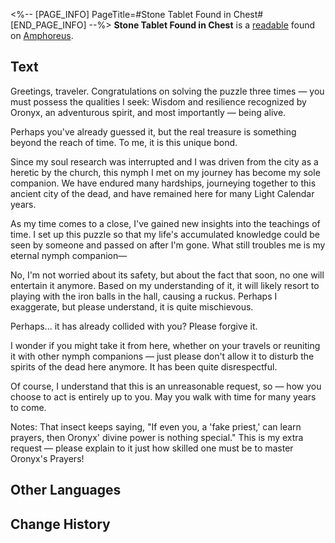 <%-- [PAGE_INFO]
PageTitle=#Stone Tablet Found in Chest#
[END_PAGE_INFO] --%>
{{Readable Infobox
|id           = 525
|partIds      = 190852
|title        = 
|image        = Item Stone Tablet Found in Chest.png
|world        = Amphoreus
|parts        = 1
|author       = <!--to be added-->
|description  = A diary tablet found in a chest, penned by an Oronyx priest, written with heartfelt sincerity.
|part1        = Stone Tablet Found in Chest
|source1      = {{cx|Source missing}}
|characters   = 
|factions     = 
}}
'''Stone Tablet Found in Chest''' is a [[readable]] found on [[Amphoreus]].
<!--
==Location==
{{Map Embed|<map name>|<marker id>}}
-->
==Text==
Greetings, traveler. Congratulations on solving the puzzle three times &mdash; you must possess the qualities I seek: Wisdom and resilience recognized by Oronyx, an adventurous spirit, and most importantly &mdash; being alive.

Perhaps you've already guessed it, but the real treasure is something beyond the reach of time. To me, it is this unique bond.

Since my soul research was interrupted and I was driven from the city as a heretic by the church, this nymph I met on my journey has become my sole companion. We have endured many hardships, journeying together to this ancient city of the dead, and have remained here for many Light Calendar years.

As my time comes to a close, I've gained new insights into the teachings of time. I set up this puzzle so that my life's accumulated knowledge could be seen by someone and passed on after I'm gone. What still troubles me is my eternal nymph companion&mdash;

No, I'm not worried about its safety, but about the fact that soon, no one will entertain it anymore. Based on my understanding of it, it will likely resort to playing with the iron balls in the hall, causing a ruckus. Perhaps I exaggerate, but please understand, it is quite mischievous.

Perhaps... it has already collided with you? Please forgive it.

I wonder if you might take it from here, whether on your travels or reuniting it with other nymph companions &mdash; just please don't allow it to disturb the spirits of the dead here anymore. It has been quite disrespectful.

Of course, I understand that this is an unreasonable request, so &mdash; how you choose to act is entirely up to you. May you walk with time for many years to come.

Notes: That insect keeps saying, "If even you, a 'fake priest,' can learn prayers, then Oronyx' divine power is nothing special." This is my extra request &mdash; please explain to it just how skilled one must be to master Oronyx's Prayers!

<!--
==Trivia==
* 
-->
==Other Languages==
{{Other Languages
|en   = Stone Tablet Found in Chest
|zhs  = 宝箱中发现的石板
|zht  = 寶箱中發現的石板
|ja   = 宝箱で見つけた石板
|ko   = 보물상자에서 발견된 석판
|es   = Losa de piedra encontrada en un cofre
|fr   = Tablette en pierre trouvée dans un coffre
|ru   = Скрижаль из сундука
|th   = แผ่นหินที่พบในหีบสมบัติ
|vi   = Phiến Đá Trong Rương Báu
|de   = Steintafel aus einer Truhe
|id   = Prasasti yang Ditemukan di Peti Harta
|pt   = Tabuleta de Pedra Encontrada no Baú
}}

==Change History==
{{Change History|3.2}}